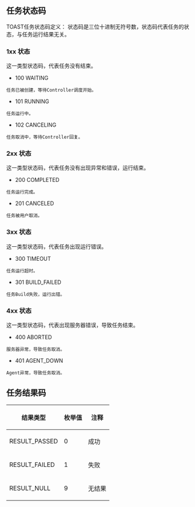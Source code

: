 == 任务状态码  ==

TOAST任务状态码定义： 
状态码是三位十进制无符号数，状态码代表任务的状态，与任务运行结果无关。

=== 1xx 状态  ===

这一类型状态码，代表任务没有结束。 

*100 WAITING

 任务已被创建，等待Controller调度开始。

*101 RUNNING

 任务运行中。

*102 CANCELING

 任务取消中，等待Controller回复。

=== 2xx 状态  ===

这一类型状态码，代表任务没有出现异常和错误，运行结束。 

*200 COMPLETED

 任务运行完成。

*201 CANCELED

 任务被用户取消。

=== 3xx 状态  ===

这一类型状态码，代表任务出现运行错误。 

*300 TIMEOUT

 任务运行超时。

*301 BUILD_FAILED

 任务Build失败，运行出错。

=== 4xx 状态  ===

这一类型状态码，代表出现服务器错误，导致任务结束。 

*400 ABORTED

 服务器异常，导致任务取消。

*401 AGENT_DOWN

 Agent异常，导致任务取消。

== 任务结果码  ==

{| width="400" class="wikitable" border="1" cellpadding="1" cellspacing="1"
|-
! scope="col" | 结果类型 
! scope="col" | 枚举值 
! scope="col" | 注释
|- align="center"
| RESULT_PASSED 
| 0 
| 成功
|- align="center"
| RESULT_FAILED 
| 1 
| 失败
|- align="center"
| RESULT_NULL 
| 9 
| 无结果
|}